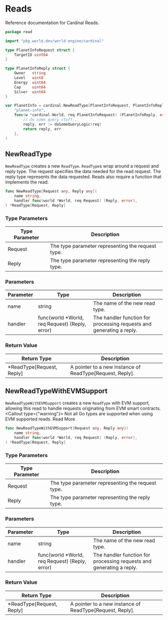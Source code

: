 


# Reads

Reference documentation for Cardinal Reads.

```go
package read

import "pkg.world.dev/world-engine/cardinal"

type PlanetInfoRequest struct {
	TargetID uint64
}

type PlanetInfoReply struct {
	Owner   string
	Level   uint8
	Energy  uint64
	Cap     uint64
	Silver  uint64
}

var PlanetInfo = cardinal.NewReadType[PlanetInfoRequest, PlanetInfoReply](
	"planet-info",
	func(w *cardinal.World, req PlanetInfoRequest) (PlanetInfoReply, error) {
		// do some query stuff...
		reply, err := doSomeQueryLogic(req)
		return reply, err
	},
)
```

## NewReadType

`NewReadType` creates a new `ReadType`. `ReadType`s wrap around a request and reply type. The request specifies the data needed for the read request. The reply type represents the data requested. Reads also require a function that implements the read.

```go
func NewReadType[Request any, Reply any](
	name string,
	handler func(world *World, req Request) (Reply, error),
) *ReadType[Request, Reply]
```

### Type Parameters

| Type Parameter | Description                                     |
|----------------|-------------------------------------------------|
| Request        | The type parameter representing the request type. |
| Reply          | The type parameter representing the reply type.   |

### Parameters

| Parameter   | Type                                          | Description                                                                                        |
|-------------|-----------------------------------------------|----------------------------------------------------------------------------------------------------|
| name        | string                                        | The name of the new read type.                                                                    |
| handler     | func(world *World, req Request) (Reply, error) | The handler function for processing requests and generating a reply.                            |


### Return Value

| Return Type             | Description                                                             |
|-------------------------|-------------------------------------------------------------------------|
| *ReadType[Request, Reply] | A pointer to a new instance of ReadType[Request, Reply].                |


## NewReadTypeWithEVMSupport

`NewReadTypeWithEVMSupport` creates a new `ReadType` with EVM support, allowing this read to handle requests originating from EVM smart contracts.
<Callout type={"warning"}>
    Not all Go types are supported when using EVM supported reads. <Link href="/Cardinal/API-Reference/evm-support">Read More</Link>
</Callout>

```go
func NewReadTypeWithEVMSupport[Request any, Reply any](
	name string,
	handler func(world *World, req Request) (Reply, error),
) *ReadType[Request, Reply]
```

### Type Parameters

| Type Parameter | Description                                     |
|----------------|-------------------------------------------------|
| Request        | The type parameter representing the request type. |
| Reply          | The type parameter representing the reply type.   |

### Parameters

| Parameter   | Type                                          | Description                                                                                        |
|-------------|-----------------------------------------------|----------------------------------------------------------------------------------------------------|
| name        | string                                        | The name of the new read type.                                                                    |
| handler     | func(world *World, req Request) (Reply, error) | The handler function for processing requests and generating a reply.                            |


### Return Value

| Return Type             | Description                                                             |
|-------------------------|-------------------------------------------------------------------------|
| *ReadType[Request, Reply] | A pointer to a new instance of ReadType[Request, Reply].                |


